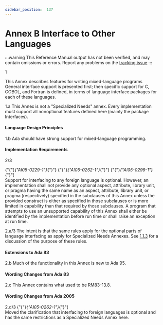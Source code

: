 ```yaml
---
sidebar_position:  137
---
```


# Annex B Interface to Other Languages

:::warning
This Reference Manual output has not been verified,
and may contain omissions or errors.
Report any problems on the [tracking issue](https://github.com/ada-lang-io/ada-lang-io/issues/20)
:::


<AnnotatedOnly>
<MarginText>
1
</MarginText>
</AnnotatedOnly>
<p>This Annex describes features for writing mixed-language programs. General interface support is presented first; then specific support for C, COBOL, and Fortran is defined, in terms of language interface packages for each of these languages. <br /></p>

<AnnotatedOnly>
<MarginText>
1.a
</MarginText>
</AnnotatedOnly>
<Admonition type="aarm" aarm="ramification" title="Ramification: ">
<strong></strong>This Annex is not a "Specialized Needs" annex. Every implementation must support all nonoptional features defined here (mainly the package Interfaces). <br /></Admonition>


#### Language Design Principles

<AnnotatedOnly>
<MarginText>
1.b
</MarginText>
</AnnotatedOnly>
<Admonition type="aarm" aarm="note" title="Note: ">
Ada should have strong support for mixed-language programming. <br /></Admonition>


#### Implementation Requirements

<AnnotatedOnly>
<MarginText>
2/3
</MarginText>
</AnnotatedOnly>
<p>{"{"}<em>{"AI05-0229-1"}</em>{"}"} {"{"}<em>{"AI05-0262-1"}</em>{"}"} {"{"}<em>{"AI05-0299-1"}</em>{"}"} <br />Support for interfacing to any foreign language is optional. However, an implementation shall not provide any optional aspect, attribute, library unit, or pragma having the same name as an aspect, attribute, library unit, or pragma (respectively) specified in the subclauses of this Annex unless the provided construct is either as specified in those subclauses or is more limited in capability than that required by those subclauses. A program that attempts to use an unsupported capability of this Annex shall either be identified by the implementation before run time or shall raise an exception at run time. <br /></p>

<AnnotatedOnly>
<MarginText>
2.a/3
</MarginText>
</AnnotatedOnly>
<Admonition type="aarm" aarm="discussion" title="Discussion: ">
<strong></strong>The intent is that the same rules apply for the optional parts of language interfacing as apply for Specialized Needs Annexes. See <a href="../AA-1/AA-1.1#Subclause_1.1.3">1.1.3</a> for a discussion of the purpose of these rules. <br /></Admonition>


#### Extensions to Ada 83

<AnnotatedOnly>
<MarginText>
2.b
</MarginText>
</AnnotatedOnly>
<Admonition type="aarm" aarm="note" title="Note: ">
Much of the functionality in this Annex is new to Ada 95. <br /></Admonition>


#### Wording Changes from Ada 83

<AnnotatedOnly>
<MarginText>
2.c
</MarginText>
</AnnotatedOnly>
<Admonition type="aarm" aarm="note" title="Note: ">
This Annex contains what used to be RM83-13.8. <br /></Admonition>


#### Wording Changes from Ada 2005

<AnnotatedOnly>
<MarginText>
2.d/3
</MarginText>
</AnnotatedOnly>
<Admonition type="aarm" aarm="note" title="Note: ">
{"{"}<em>{"AI05-0262-1"}</em>{"}"} <br />Moved the clarification that interfacing to foreign languages is optional and has the same restrictions as a Specialized Needs Annex here. <br /></Admonition>

